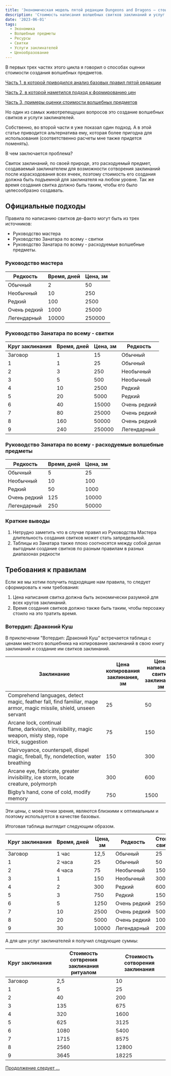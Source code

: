 ```yaml
---
title: 'Экономическая модель пятой редакции Dungeons and Dragons – стоимость свитков заклинаний (альтернативная), часть 4'
description: 'Стоимость написания волшебных свитков заклинаний и услуг заклинателей в пятой редакции - пересмотренные'
date: '2023-06-01'
tags:
  - Экономика
  - Волшебные предметы
  - Ресурсы
  - Свитки
  - Услуги заклинателей
  - Ценообразование
---
```


В первых трех частях этого цикла я говорил о способах оценки стоимости создания волшебных предметов.

[Часть 1, в которой приводился анализ базовых правил пятой редакции](https://cyborgsandmages.com/posts/articles/economy-dnd-model-1)

[Часть 2, в которой наметился подход к формированию цен](https://cyborgsandmages.com/posts/articles/economy-dnd-model-2)

[Часть 3, примеры оценки стоимости волшебных предметов](https://cyborgsandmages.com/posts/articles/economy-dnd-model-3)


Но один из самых животрепещущих вопросов это создание волшебных свитков и услуги заклинателей.

Собственно, во второй части я уже показал один подход. А в этой статье приводится альтернатива ему, которая более пригодна для использования (соответственно расчеты мне также придется поменять).

В чем заключается проблема?

Свиток заклинаний, по своей природе, это расходуемый предмет, создаваемый заклинателем для возможности сотворения заклинаний после израсходования всех ячеек, поэтому стоимость его создания должна быть подъемной для заклинателя на любом уровне. Так же время создания свитка должно быть таким, чтобы его было целесообразно создавать.

## Официальные подходы

Правила по написанию свитков де-факто могут быть из трех источников:
- Руководство мастера
- Руководство Занатара по всему - свитки
- Руководство Занатара по всему - расходуемые волшебные предметы.

### Руководство мастера

| Редкость     | Время, дней | Цена, зм |
|--------------|-------------|----------|
| Обычный      | 2           | 50       |
| Необычный    | 10          | 250      |
| Редкий       | 100         | 2500     |
| Очень редкий | 1000        | 25000    |
| Легендарный  | 10000       | 250000   |

### Руководство Занатара по всему - свитки

| Круг заклинания | Время, дней | Цена, зм | Редкость     |
|-----------------|-------------|----------|--------------|
| Заговор         | 1           | 15       | Обычный      |
| 1               | 1           | 25       | Обычный      |
| 2               | 3           | 250      | Необычный    |
| 3               | 5           | 500      | Необычный    |
| 4               | 10          | 2500     | Редкий       |
| 5               | 20          | 5000     | Редкий       |
| 6               | 40          | 15000    | Очень редкий |
| 7               | 80          | 25000    | Очень редкий |
| 8               | 160         | 50000    | Очень редкий |
| 9               | 240         | 250000   | Легендарный  |

### Руководство Занатара по всему - расходуемые волшебные предметы

| Редкость     | Время, дней | Цена, зм |
|--------------|-------------|----------|
| Обычный      | 5           | 25       |
| Необычный    | 10          | 100      |
| Редкий       | 50          | 1000     |
| Очень редкий | 125         | 10000    |
| Легендарный  | 250         | 50000    |

### Краткие выводы

1. Нетрудно заметить что в случае правил из Руководства Мастера длительность создания свитков может стать запредельной.
2. Таблицы из Занатара также плохо соотносятся между собой делая выгодным создание свитков по разным правилам в разных диапазонах редкости

## Требования к правилам

Если же мы хотим получить подходящие нам правила, то следует сформировать к ним требования:

1. Цена написания свитка должна быть экономически разумной для всех кругов заклинаний.
2. Время создания свитков должно также быть таким, чтобы персоажу стоило на это тратить время.

### Вотердип: Драконий Куш

В приключении "Вотердип: Драконий Куш" встречается таблица с ценами местного волшебника на копирование заклинаний в свою книгу заклинаний и создание им свитков заклинаний.

| Заклинание                                                                                                         | Цена копирования заклинания, зм | Цена написания свитка заклинаний, зм | Круг заклинания |
|--------------------------------------------------------------------------------------------------------------------|---------------------------------|--------------------------------------|-----------------|
| Comprehend languages, detect magic, feather fall, find familiar, mage armor, magic missile, shield, unseen servant | 25                              | 50                                   | 1               |
| Arcane lock, continual flame, darkvision, invisibility, magic weapon, misty step, rope trick, suggestion           | 75                              | 150                                  | 2               |
| Clairvoyance, counterspell, dispel magic, fireball, fly, nondetection, water breathing                             | 150                             | 300                                  | 3               |
| Arcane eye, fabricate, greater invisibility, ice storm, locate creature, polymorph                                 | 300                             | 600                                  | 4               |
| Bigby’s hand, cone of cold, modify memory                                                                          | 750                             | 1500                                 | 5               |

Эти цены, с моей точки зрения, являются близкими к оптимальным и поэтому используется в качестве базовых.

Итоговая таблица выглядит следующим образом.

| Круг заклинания | Время, дней | Цена, зм | Редкость     | Стоимость свитка, зм |
|-----------------|-------------|----------|--------------|----------------------|
| Заговор         | 1 час       | 12,5     | Обычный      | 25                   |
| 1               | 2 часа      | 25       | Обычный      | 50                   |
| 2               | 4 часа      | 75       | Необычный    | 150                  |
| 3               | 1           | 150      | Необычный    | 300                  |
| 4               | 2           | 300      | Редкий       | 600                  |
| 5               | 3           | 750      | Редкий       | 1500                 |
| 6               | 5           | 1250     | Очень редкий | 2500                 |
| 7               | 10          | 2500     | Очень редкий | 5000                 |
| 8               | 20          | 5000     | Очень редкий | 10000                |
| 9               | 30          | 10000    | Легендарный  | 20000                |

А для цен услуг заклинателей я получил следующие суммы:

| Круг заклинания | Стоимость сотврения заклинания ритуалом | Стоимость сотворения заклинания |
|-----------------|-----------------------------------------|---------------------------------|
| Заговор         | 2,5                                     | 10                              |
| 1               | 5                                       | 25                              |
| 2               | 40                                      | 200                             |
| 3               | 135                                     | 675                             |
| 4               | 320                                     | 1600                            |
| 5               | 625                                     | 3125                            |
| 6               | 1080                                    | 5400                            |
| 7               | 1715                                    | 8575                            |
| 8               | 2560                                    | 12800                           |
| 9               | 3645                                    | 18225                           |

[Продолжение следует …](https://cyborgsandmages.com/posts/articles/economy-dnd-model-5)
